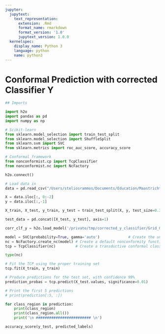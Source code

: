 ```yaml
---
jupyter:
  jupytext:
    text_representation:
      extension: .Rmd
      format_name: rmarkdown
      format_version: '1.0'
      jupytext_version: 1.0.0
  kernelspec:
    display_name: Python 3
    language: python
    name: python3
---
```


# Conformal Prediction with corrected Classifier Y 

```python
## Imports 

import h2o
import pandas as pd
import numpy as np

# Scikit-learn
from sklearn.model_selection import train_test_split
from sklearn.model_selection import ShuffleSplit
from sklearn.svm import SVC
from sklearn.metrics import roc_auc_score, accuracy_score

# Conformal framework
from nonconformist.cp import TcpClassifier
from nonconformist.nc import NcFactory
```

```python
h2o.connect()
```

```python
# Load data in
data = pd.read_csv("/Users/steliosrammos/Documents/Education/Maastricht/DKE-Year3/BachelorThesis/bachelor_thesis/data/processed/data_classifier_y_labld_weights.csv", sep=";")

X = data.iloc[:, 0:-2]
y = data.iloc[:,-1]

X_train, X_test, y_train, y_test = train_test_split(X, y, test_size=0.33, random_state=1)
```

```python
test_data = pd.concat([X_test, y_test], axis=1)
```

```python
corr_clf_y = h2o.load_model('/private/tmp/corrected_y_classifier/Grid_GBM_py_9_sid_8028_model_python_1551793741542_1814_model_2')
```

```python
model = SVC(probability=True, gamma='auto')             # Create the underlying model
nc = NcFactory.create_nc(model) # Create a default nonconformity function
tcp = TcpClassifier(nc)         # Create a transductive conformal classifier
```

```python
type(nc)
```

```python
# Fit the TCP using the proper training set
tcp.fit(X_train, y_train)

# Produce predictions for the test set, with confidence 99%
prediction_probas = tcp.predict(X_test.values, significance=0.01)

# Print the first 5 predictions
# print(prediction[:5, :])
```

```python
for class_region in prediction:
    print(class_region)
    print(class_region.all())
    print('\n ######################### \n')
```

```python
accuracy_score(y_test, predicted_labels)
```

```python

```
